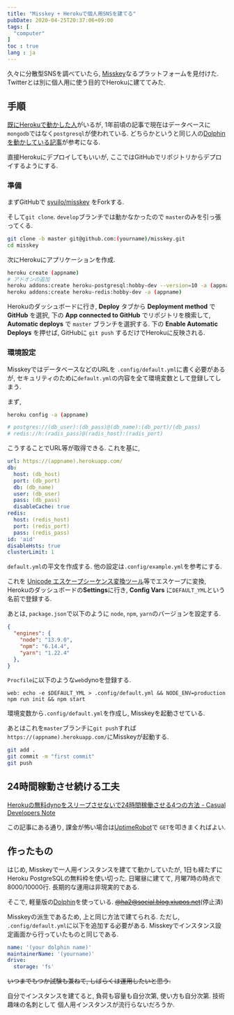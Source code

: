 ```yaml
---
title: "Misskey + Herokuで個人用SNSを建てる"
pubDate: 2020-04-25T20:37:06+09:00
tags: [
  "computer"
]
toc : true
lang : ja
---
```


久々に分散型SNSを調べていたら,
[Misskey](https://github.com/syuilo/misskey)なるプラットフォームを見付けた.
Twitterとは別に個人用に使う目的でHerokuに建ててみた.

## 手順

[既にHerokuで動かした人](https://syui.cf/blog/post/2019/04/04/misskey/)がいるが,
1年前頃の記事で現在はデータベースに
`mongodb`ではなく`postgresql`が使われている.
どちらかというと同じ人の[Dolphinを動かしている記事](https://syui.cf/blog/post/2019/11/16/dolphin/)が参考になる.

直接Herokuにデプロイしてもいいが,
ここではGitHubでリポジトリからデプロイするようにする.

### 準備

まずGitHubで
[syuilo/misskey](https://github.com/syuilo/misskey)
をForkする.

そして`git clone`.
`develop`ブランチでは動かなかったので `master`のみを引っ張ってくる.

```bash
git clone -b master git@github.com:(yourname)/misskey.git
cd misskey
```

次にHerokuにアプリケーションを作成.

```bash
heroku create (appname)
# アドオンの追加
heroku addons:create heroku-postgresql:hobby-dev --version=10 -a (appname)
heroku addons:create heroku-redis:hobby-dev -a (appname)
```

Herokuのダッシュボードに行き,
**Deploy** タブから **Deployment method** で
**GitHub** を選択,
下の **App connected to GitHub** でリポジトリを検索して,
**Automatic deploys** で `master` ブランチを選択する.
下の **Enable Automatic Deploys** を押せば,
GitHubに `git push` するだけでHerokuに反映される.

### 環境設定

MisskeyではデータベースなどのURLを
`.config/default.yml`に書く必要があるが,
セキュリティのために`default.yml`の内容を全て環境変数として登録してしまう.

まず,

```bash
heroku config -a (appname)

# postgres://(db_user):(db_pass)@(db_name):(db_port)/(db_pass)
# redis://h:(radis_pass)@(radis_host):(radis_port)
```

こうすることでURL等が取得できる.
これを基に,

```yaml
url: https://(appname).herokuapp.com/
db:
  host: (db_host)
  port: (db_port)
  db: (db_name)
  user: (db_user)
  pass: (db_pass)
  disableCache: true
redis:
  host: (redis_host)
  port: (redis_port)
  pass: (redis_pass)
id: 'aid'
disableHsts: true
clusterLimit: 1
```

`default.yml`の平文を作成する.
他の設定は`.config/example.yml`を参考にする.

これを [Unicode エスケープシーケンス変換ツール](http://www.koikikukan.com/archives/2013/07/01-012345.php)等でエスケープに変換,
Herokuのダッシュボードの**Settings**に行き,
**Config Vars** に`DEFAULT_YML`という名前で登録する.

あとは, `package.json`で以下のように
`node`, `npm`, `yarn`のバージョンを設定する.

```json
{
  "engines": {
    "node": "13.9.0",
    "npm": "6.14.4",
    "yarn": "1.22.4"
  },
}
```

`Procfile`に以下のような`web`dynoを登録する.

```
web: echo -e $DEFAULT_YML > .config/default.yml && NODE_ENV=production npm run init && npm start
```

環境変数から`.config/default.yml`を作成し,
Misskeyを起動させている.

あとはこれを`master`ブランチに`git push`すれば
`https://(appname).herokuapp.com/`にMisskeyが起動する.

```bash
git add .
git commit -m "first commit"
git push
```

## 24時間稼動させ続ける工夫

[Herokuの無料dynoをスリープさせないで24時間稼働させる4つの方法 - Casual Developers Note](https://casualdevelopers.com/tech-tips/how-to-prevent-idling-of-free-dyno-on-heroku/)

この記事にある通り,
課金が怖い場合は[UptimeRobot](https://uptimerobot.com/)で
`GET`を叩きまくればよい.

## 作ったもの

はじめ, Misskeyで一人用インスタンスを建てて動かしていたが,
1日も経たずにHeroku PostgreSQLの無料枠を使い切った.
日曜昼に建てて, 月曜7時の時点で8000/10000行.
長期的な運用は非現実的である.

そこで, 軽量版の[Dolphin](https://github.com/syuilo/dolphin)を使っている.
~~[@ha2@social.blog.xiupos.net](https://social.blog.xiupos.net/@ha2)~~(停止済)

Misskeyの派生であるため, 上と同じ方法で建てられる.
ただし, `.config/default.yml`に以下を追加する必要がある.
Misskeyでインスタンス設定画面から行っていたものと同じである.

```yaml
name: '(your dolphin name)'
maintainerName: '(yourname)'
drive:
  storage: 'fs'
```

~~いつまでもつか試験も兼ねて,
しばらくは運用したいと思う.~~

自分でインスタンスを建てると,
負荷も容量も自分次第,
使い方も自分次第.
技術趣味の名刺として
個人用インスタンスが流行らないだろうか.
